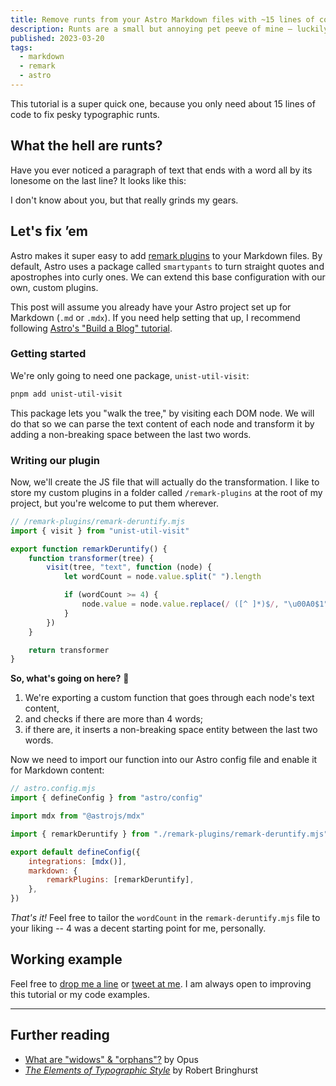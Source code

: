 ```yaml
---
title: Remove runts from your Astro Markdown files with ~15 lines of code
description: Runts are a small but annoying pet peeve of mine — luckily, we can fix them.
published: 2023-03-20
tags:
  - markdown
  - remark
  - astro
---
```



This tutorial is a super quick one, because you only need about 15 lines of code to fix pesky typographic runts.

## What the hell are runts?

Have you ever noticed a paragraph of text that ends with a word all by its lonesome on the last line? It looks like this:

<LazyImage
	src="https://imagedelivery.net/le40TwFDWUdIvXckEp8FBw/43061d2a-d60a-43be-929b-7a90eb602000/w=666,h=666,format=webp"
	alt="A visual demonstration of a typographic runt. There is paragraph of lorem ipsum text, and on the last line is the word libero all by itself."
/>

I don't know about you, but that really grinds my gears.

## Let's fix &rsquo;em

Astro makes it super easy to add [remark plugins](https://github.com/remarkjs/remark/blob/main/doc/plugins.md) to your Markdown files. By default, Astro uses a package called `smartypants` to turn straight quotes and apostrophes into curly ones. We can extend this base configuration with our own, custom plugins.

This post will assume you already have your Astro project set up for Markdown (`.md` or `.mdx`). If you need help setting that up, I recommend following [Astro's "Build a Blog" tutorial](https://docs.astro.build/en/tutorial/0-introduction/).

### Getting started

We're only going to need one package, `unist-util-visit`:

```bash
pnpm add unist-util-visit
```

This package lets you "walk the tree," by visiting each DOM node. We will do that so we can parse the text content of each node and transform it by adding a non-breaking space between the last two words.

### Writing our plugin

Now, we'll create the JS file that will actually do the transformation. I like to store my custom plugins in a folder called `/remark-plugins` at the root of my project, but you're welcome to put them wherever.

```js
// /remark-plugins/remark-deruntify.mjs
import { visit } from "unist-util-visit"

export function remarkDeruntify() {
	function transformer(tree) {
		visit(tree, "text", function (node) {
			let wordCount = node.value.split(" ").length

			if (wordCount >= 4) {
				node.value = node.value.replace(/ ([^ ]*)$/, "\u00A0$1")
			}
		})
	}

	return transformer
}
```

**So, what's going on here?** 🤔

1. We're exporting a custom function that goes through each node's text content,
2. and checks if there are more than 4 words;
3. if there are, it inserts a non-breaking space entity between the last two words.

Now we need to import our function into our Astro config file and enable it for Markdown content:

```js
// astro.config.mjs
import { defineConfig } from "astro/config"

import mdx from "@astrojs/mdx"

import { remarkDeruntify } from "./remark-plugins/remark-deruntify.mjs"

export default defineConfig({
	integrations: [mdx()],
	markdown: {
		remarkPlugins: [remarkDeruntify],
	},
})
```

_That's it!_ Feel free to tailor the `wordCount` in the `remark-deruntify.mjs` file to your liking -- 4 was a decent starting point for me, personally.

## Working example

<Stackblitz class="not-prose -mx-4 md:-mx-16" projectId="github-xhgus7" file="astro.config.mjs" />

Feel free to [drop me a line](mailto:john@eatmon.co) or [tweet at me](https://twitter.com/johneatmon_). I am always open to improving this tutorial or my code examples.

---

## Further reading

- [What are "widows" & "orphans"?](https://opusdesign.us/wordcount/typographic-widows-orphans/) by Opus
- [_The Elements of Typographic Style_](https://www.thriftbooks.com/w/the-elements-of-typographic-style_robert-bringhurst/278779/) by Robert Bringhurst

